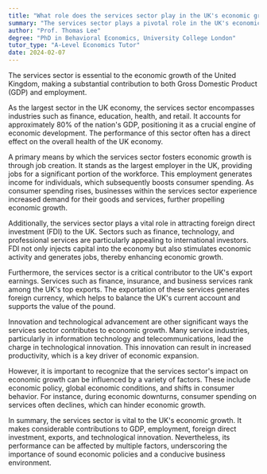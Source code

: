 ```yaml
---
title: "What role does the services sector play in the UK's economic growth?"
summary: "The services sector plays a pivotal role in the UK's economic growth, contributing significantly to GDP and employment."
author: "Prof. Thomas Lee"
degree: "PhD in Behavioral Economics, University College London"
tutor_type: "A-Level Economics Tutor"
date: 2024-02-07
---
```


The services sector is essential to the economic growth of the United Kingdom, making a substantial contribution to both Gross Domestic Product (GDP) and employment.

As the largest sector in the UK economy, the services sector encompasses industries such as finance, education, health, and retail. It accounts for approximately $80\%$ of the nation's GDP, positioning it as a crucial engine of economic development. The performance of this sector often has a direct effect on the overall health of the UK economy.

A primary means by which the services sector fosters economic growth is through job creation. It stands as the largest employer in the UK, providing jobs for a significant portion of the workforce. This employment generates income for individuals, which subsequently boosts consumer spending. As consumer spending rises, businesses within the services sector experience increased demand for their goods and services, further propelling economic growth.

Additionally, the services sector plays a vital role in attracting foreign direct investment (FDI) to the UK. Sectors such as finance, technology, and professional services are particularly appealing to international investors. FDI not only injects capital into the economy but also stimulates economic activity and generates jobs, thereby enhancing economic growth.

Furthermore, the services sector is a critical contributor to the UK's export earnings. Services such as finance, insurance, and business services rank among the UK's top exports. The exportation of these services generates foreign currency, which helps to balance the UK's current account and supports the value of the pound.

Innovation and technological advancement are other significant ways the services sector contributes to economic growth. Many service industries, particularly in information technology and telecommunications, lead the charge in technological innovation. This innovation can result in increased productivity, which is a key driver of economic expansion.

However, it is important to recognize that the services sector's impact on economic growth can be influenced by a variety of factors. These include economic policy, global economic conditions, and shifts in consumer behavior. For instance, during economic downturns, consumer spending on services often declines, which can hinder economic growth.

In summary, the services sector is vital to the UK's economic growth. It makes considerable contributions to GDP, employment, foreign direct investment, exports, and technological innovation. Nevertheless, its performance can be affected by multiple factors, underscoring the importance of sound economic policies and a conducive business environment.
    